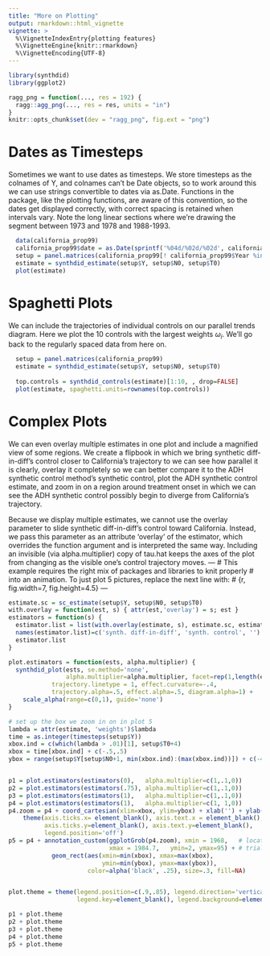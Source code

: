 ```yaml
---
title: "More on Plotting"
output: rmarkdown::html_vignette
vignette: >
  %\VignetteIndexEntry{plotting features}
  %\VignetteEngine{knitr::rmarkdown}
  %\VignetteEncoding{UTF-8}
---
```


```r
library(synthdid)
library(ggplot2)
```

```r
ragg_png = function(..., res = 192) {
  ragg::agg_png(..., res = res, units = "in")
}
knitr::opts_chunk$set(dev = "ragg_png", fig.ext = "png")
```

# Dates as Timesteps
Sometimes we want to use dates as timesteps.
We store timesteps as the colnames of Y, and colnames can't be Date objects,
so to work around this we can use strings convertible to dates via as.Date.
Functions in the package, like the plotting functions, are aware of this convention, 
so the dates get displayed correctly, with correct spacing is retained when intervals vary.
Note the long linear sections where we're drawing the segment between 1973 and 1978 and 1988-1993. 
```r
  data(california_prop99)
  california_prop99$date = as.Date(sprintf('%04d/%02d/%02d', california_prop99$Year, 1, 1))
  setup = panel.matrices(california_prop99[! california_prop99$Year %in%  c(1974:1977, 1989:1992),], time='date')
  estimate = synthdid_estimate(setup$Y, setup$N0, setup$T0)
  plot(estimate)
```

# Spaghetti Plots
We can include the trajectories of individual controls on our parallel trends diagram.
Here we plot the 10 controls with the largest weights $\omega_i$. 
We'll go back to the regularly spaced data from here on.
```r
  setup = panel.matrices(california_prop99)
  estimate = synthdid_estimate(setup$Y, setup$N0, setup$T0)
  
  top.controls = synthdid_controls(estimate)[1:10, , drop=FALSE]
  plot(estimate, spaghetti.units=rownames(top.controls))
```

# Complex Plots
We can even overlay multiple estimates in one plot and include a magnified view of some regions.
We create a flipbook in which we bring synthetic diff-in-diff's control
closer to California's trajectory to we can see how parallel it is clearly, overlay it completely
so we can better compare it to the ADH synthetic control method's synthetic control,
plot the ADH synthetic control estimate, and zoom in on a region around treatment onset
in which we can see the ADH synthetic control possibly begin to diverge from California's trajectory.

Because we display multiple estimates, we cannot use the overlay parameter to slide synthetic
diff-in-diff's control toward California. Instead, we pass this parameter as an attribute
'overlay' of the estimator, which overrides the function argument and is interpreted the same way.
Including an invisible (via alpha.multiplier) copy of tau.hat keeps the axes of the plot
from changing as the visible one's control trajectory moves.
---
# This example requires the right mix of packages and libraries to knit properly
# into an animation. To just plot 5 pictures, replace the next line with:
# {r, fig.width=7, fig.height=4.5}
---
```r
estimate.sc = sc_estimate(setup$Y, setup$N0, setup$T0)
with.overlay = function(est, s) { attr(est,'overlay') = s; est } 
estimators = function(s) { 
  estimator.list = list(with.overlay(estimate, s), estimate.sc, estimate) 
  names(estimator.list)=c('synth. diff-in-diff', 'synth. control', '')
  estimator.list
}

plot.estimators = function(ests, alpha.multiplier) {
  synthdid_plot(ests, se.method='none', 
                alpha.multiplier=alpha.multiplier, facet=rep(1,length(ests)),
	        trajectory.linetype = 1, effect.curvature=-.4,
	        trajectory.alpha=.5, effect.alpha=.5, diagram.alpha=1) + 
    scale_alpha(range=c(0,1), guide='none') 
}

# set up the box we zoom in on in plot 5
lambda = attr(estimate, 'weights')$lambda
time = as.integer(timesteps(setup$Y))
xbox.ind = c(which(lambda > .01)[1], setup$T0+4)
xbox = time[xbox.ind] + c(-.5,.5)
ybox = range(setup$Y[setup$N0+1, min(xbox.ind):(max(xbox.ind))]) + c(-4,4)


p1 = plot.estimators(estimators(0),   alpha.multiplier=c(1,.1,0))  
p2 = plot.estimators(estimators(.75), alpha.multiplier=c(1,.1,0)) 
p3 = plot.estimators(estimators(1),   alpha.multiplier=c(1,.1,0)) 
p4 = plot.estimators(estimators(1),   alpha.multiplier=c(1, 1,0)) 
p4.zoom = p4 + coord_cartesian(xlim=xbox, ylim=ybox) + xlab('') + ylab('') + 
    theme(axis.ticks.x= element_blank(), axis.text.x = element_blank(), 
          axis.ticks.y=element_blank(), axis.text.y=element_blank(), 
          legend.position='off')
p5 = p4 + annotation_custom(ggplotGrob(p4.zoom), xmin = 1968,   # location by
                            xmax = 1984.7,   ymin=2, ymax=95) + # trial and error
	        geom_rect(aes(xmin=min(xbox), xmax=max(xbox), 
	                      ymin=min(ybox), ymax=max(ybox)), 
	                  color=alpha('black', .25), size=.3, fill=NA)


plot.theme = theme(legend.position=c(.9,.85), legend.direction='vertical', 
                   legend.key=element_blank(), legend.background=element_blank())

p1 + plot.theme
p2 + plot.theme
p3 + plot.theme
p4 + plot.theme
p5 + plot.theme
```

